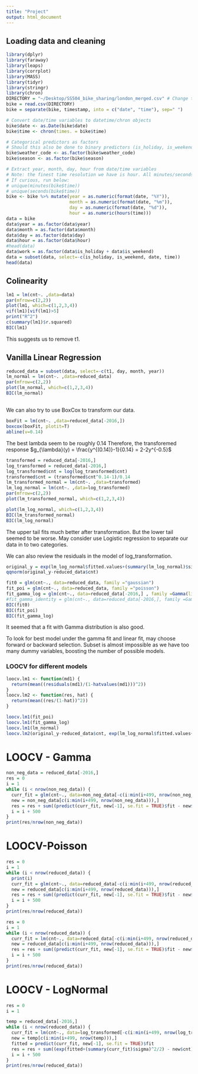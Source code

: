 ```yaml
---
title: "Project"
output: html_document
---
```

## Loading data and cleaning
```r
library(dplyr)
library(faraway)
library(leaps)
library(corrplot)
library(MASS)
library(tidyr)
library(stringr)
library(chron)
DIRECTORY = "~/Desktop/SS504_bike_sharing/london_merged.csv" # Change this to your file!
bike = read.csv(DIRECTORY)
bike = separate(bike, timestamp, into = c("date", "time"), sep=" ")

# Convert date/time variables to datetime/chron objects
bike$date <- as.Date(bike$date)
bike$time <- chron(times. = bike$time)

# Categorical predictors as factors
# Should this also be done to binary predictors (is_holiday, is_weekend)?
bike$weather_code <- as.factor(bike$weather_code)
bike$season <- as.factor(bike$season)

# Extract year, month, day, hour from date/time variables
# Note: the finest time resolution we have is hour. All minutes/seconds are "00". 
# If curious, run below:
# unique(minutes(bike$time))
# unique(seconds(bike$time))
bike <- bike %>% mutate(year = as.numeric(format(date, "%Y")), 
                        month = as.numeric(format(date, "%m")),
                        day = as.numeric(format(date, "%d")),
                        hour = as.numeric(hours(time)))
data = bike
data$year = as.factor(data$year)
data$month = as.factor(data$month)
data$day = as.factor(data$day)
data$hour = as.factor(data$hour)
#head(data)
data$work = as.factor(data$is_holiday + data$is_weekend)
data = subset(data, select=-c(is_holiday, is_weekend, date, time))
head(data)
```

## Colinearity
```r
lm1 = lm(cnt~. ,data=data)
par(mfrow=c(2,2))
plot(lm1, which=c(1,2,3,4))
vif(lm1)[vif(lm1)>5]
print("R^2")
c(summary(lm1)$r.squared)
BIC(lm1)
```
This suggests us to remove t1. 


## Vanilla Linear Regression
```r
reduced_data = subset(data, select=-c(t1, day, month, year))
lm_normal = lm(cnt~. ,data=reduced_data)
par(mfrow=c(2,2))
plot(lm_normal, which=c(1,2,3,4))
BIC(lm_normal)
```

## 
We can also try to use BoxCox to transform our data.
```r
boxFit = lm(cnt~. ,data=reduced_data[-2016,])
boxcox(boxFit, plotit=T)
abline(v=0.14)
```
The best lambda seem to be roughly 0.14 Therefore, the transforemed response $g_{\lambda}(y) = \frac{y^{(0.14)}-1}{0.14} = 2-2y^{-0.5}$
```r
transformed = reduced_data[-2016,]
log_transformed = reduced_data[-2016,]
log_transformed$cnt = log(log_transformed$cnt) 
transformed$cnt = (transformed$cnt^0.14-1)/0.14
lm_transformed_normal = lm(cnt~. ,data=transformed)
lm_log_normal = lm(cnt~. ,data=log_transformed)
par(mfrow=c(2,2))
plot(lm_transformed_normal, which=c(1,2,3,4))
```
```r
plot(lm_log_normal, which=c(1,2,3,4))
BIC(lm_transformed_normal)
BIC(lm_log_normal)
```


The upper tail fits much better after transformation. But the lower tail seemed to be worse. May consider use Logistic regression to separate our data in to two categories.

We can also review the residuals in the model of log_transformation.
```r
original_y = exp(lm_log_normal$fitted.values+(summary(lm_log_normal)$sigma)^2/2)
qqnorm(original_y-reduced_data$cnt)
```


```r
fit0 = glm(cnt~., data=reduced_data, family ="gaussian")
fit_poi = glm(cnt~., data=reduced_data, family ="poisson")
fit_gamma_log = glm(cnt~., data=reduced_data[-2016,] , family =Gamma(link="log"))
#fit_gamma_identity = glm(cnt~., data=reduced_data[-2016,], family =Gamma(link="identity"))
BIC(fit0)
BIC(fit_poi)
BIC(fit_gamma_log)
```
It seemed that a fit with Gamma distribution is also good.

To look for best model under the gamma fit and linear fit, may choose forward or backward selection. Subset is almost impossible as we have too many dummy variables, boosting the number of possible models.

### LOOCV for different models
```r
loocv.lm1 <- function(md1) {
  return(mean((residuals(md1)/(1-hatvalues(md1)))^2))
}
loocv.lm2 <- function(res, hat) {
  return(mean((res/(1-hat))^2))
}

loocv.lm1(fit_poi)
loocv.lm1(fit_gamma_log)
loocv.lm1(lm_normal)
loocv.lm2(original_y-reduced_data$cnt, exp(lm_log_normal$fitted.values+(summary(lm_log_normal)$sigma)^2/2))

```

# LOOCV - Gamma
```r
non_neg_data = reduced_data[-2016,]
res = 0
i = 1
while (i < nrow(non_neg_data)) {
  curr_fit = glm(cnt~., data=non_neg_data[-c(i:min(i+499, nrow(non_neg_data))),], family=Gamma(link="log")) # Fit model by removing the i-th row.
  new = non_neg_data[c(i:min(i+499, nrow(non_neg_data))),]
  res = res + sum((predict(curr_fit, new[-1], se.fit = TRUE)$fit - new$cnt)^2) # Predict the value, compute the squared residual.
  i = i + 500
}
print(res/nrow(non_neg_data))
```

# LOOCV-Poisson
```r
res = 0
i = 1
while (i < nrow(reduced_data)) {
  print(i)
  curr_fit = glm(cnt~., data=reduced_data[-c(i:min(i+499, nrow(reduced_data))),], family="poisson") # Fit model by removing the i-th row.
  new = reduced_data[c(i:min(i+499, nrow(reduced_data))),]
  res = res + sum((predict(curr_fit, new[-1], se.fit = TRUE)$fit - new$cnt)^2) # Predict the value, compute the squared residual.
  i = i + 500
}
print(res/nrow(reduced_data))
```
```r
res = 0
i = 1
while (i < nrow(reduced_data)) {
  curr_fit = lm(cnt~., data=reduced_data[-c(i:min(i+499, nrow(reduced_data))),]) # Fit model by removing the i-th row.
  new = reduced_data[c(i:min(i+499, nrow(reduced_data))),]
  res = res + sum((predict(curr_fit, new[-1], se.fit = TRUE)$fit - new$cnt)^2) # Predict the value, compute the squared residual.
  i = i + 500
}
print(res/nrow(reduced_data))
```

# LOOCV - LogNormal
```r
res = 0
i = 1

temp = reduced_data[-2016,]
while (i < nrow(reduced_data)) {
  curr_fit = lm(cnt~., data=log_transformed[-c(i:min(i+499, nrow(log_transformed))),]) # Fit model by removing the i-th row.
  new = temp[c(i:min(i+499, nrow(temp))),]
  fitted = predict(curr_fit, new[-1], se.fit = TRUE)$fit
  res = res + sum((exp(fitted+(summary(curr_fit)$sigma)^2/2) - new$cnt)^2) # Predict the value, compute the squared residual.
  i = i + 500
}
print(res/nrow(reduced_data))
```

